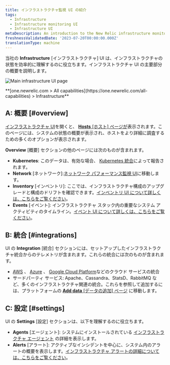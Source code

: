 ```yaml
---
title: インフラストラクチャ監視 UI の紹介
tags:
  - Infrastructure
  - Infrastructure monitoring UI
  - Infrastructure UI
metaDescription: An introduction to the New Relic infrastructure monitoring UI pages.
freshnessValidatedDate: '2023-07-20T00:00:00.000Z'
translationType: machine
---
```



当社の **Infrastructure** \[インフラストラクチャ] UI は、インフラストラクチャの状態を効率的に理解するのに役立ちます。インフラストラクチャ UI の主要部分の概要を説明します。

<img
  title="Main infrastructure UI page"
  alt="Main infrastructure UI page"
  src={infrastructureMainUi}
/>

<figcaption>
  **[one.newrelic.com > All capabilities](https://one.newrelic.com/all-capabilities) > Infrastructure**
</figcaption>

## A: 概要 [#overview]

[インフラストラクチャ UI](https://one.newrelic.com/infra/infrastructure/hosts)を開くと、 [**Hosts** \[ホスト\] ページが](/docs/infrastructure/infrastructure-ui-pages/infra-hosts-ui-page)表示されます。このページには、システムの状態の概要が表示され、ホストをより詳細に調査するための多くのオプションが表示されます。

**Overview** \[概要] セクションの他のページには次のものが含まれます。

* **Kubernetes**: このデータは、有効な場合、 [Kubernetes 統合](/docs/kubernetes-pixie/kubernetes-integration/get-started/introduction-kubernetes-integration)によって報告されます。
* **Network** \[ネットワーク]:[ネットワーク パフォーマンス監視 UI](/docs/network-performance-monitoring/get-started/npm-introduction)に移動します。
* **Inventory** \[インベントリ]: ここでは、インフラストラクチャ構成のアップグレードと構成のドリフトを確認できます。[インベントリ UI について詳しくは、こちらをご覧ください](/docs/infrastructure/infrastructure-ui-pages/infrastructure-inventory-page-search-your-entire-infrastructure)。
* **Events** \[イベント]: インフラストラクチャ スタック内の重要なシステム アクティビティのタイムライン。[イベント UI について詳しくは、こちらをご覧ください](/docs/infrastructure/infrastructure-ui-pages/infrastructure-events-page-live-feed-every-config-change)。

## B: 統合 [#integrations]

UI の **Integration** \[統合] セクションには、セットアップしたインフラストラクチャ統合からのテレメトリが含まれます。これらの統合には次のものが含まれます。

* [AWS](/docs/infrastructure/amazon-integrations/get-started/introduction-aws-integrations) 、 [Azure](/docs/infrastructure/microsoft-azure-integrations/get-started/introduction-azure-monitoring-integrations) 、 [Google Cloud Platform](/docs/infrastructure/google-cloud-platform-integrations/get-started/introduction-google-cloud-platform-integrations)などのクラウド サービスの統合
* サードパーティ サービス: Apache、Cassandra、StatsD、RabbitMQ など、多くのインフラストラクチャ関連の統合。これらを参照して追加するには、プラットフォームの [**Add data** \[データの追加\] ページ](https://newrelic.com/instant-observability?category=infrastructure-and-os) に移動します。

## C: 設定 [#settings]

UI の **Settings** \[設定] セクションは、以下を理解するのに役立ちます。

* **Agents** \[エージェント]: システムにインストールされている [インフラストラクチャ エージェント](/docs/infrastructure/install-infrastructure-agent/get-started/install-infrastructure-agent) の詳細を表示します。
* **Alerts** \[アラート]: アクティブなインシデントを中心に、システム内のアラートの概要を表示します。[インフラストラクチャ アラートの詳細については、こちらをご覧ください](/docs/infrastructure/new-relic-infrastructure/infrastructure-alert-conditions/infrastructure-alerts-add-edit-or-view-host-alert-information)。